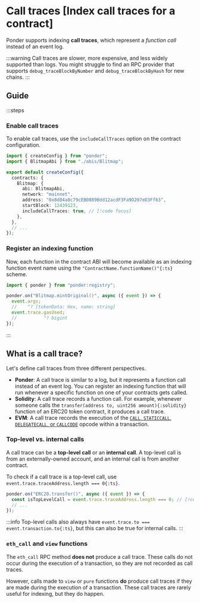 # Call traces [Index call traces for a contract]

Ponder supports indexing **call traces**, which represent a _function call_ instead of an event log.

:::warning
  Call traces are slower, more expensive, and less widely supported than logs. You might struggle to find an RPC provider that supports `debug_traceBlockByNumber` and `debug_traceBlockByHash` for new chains.
:::

## Guide

:::steps

### Enable call traces

To enable call traces, use the `includeCallTraces` option on the contract configuration.

```ts [ponder.config.ts]
import { createConfig } from "ponder";
import { BlitmapAbi } from "./abis/Blitmap";

export default createConfig({
  contracts: {
    Blitmap: {
      abi: BlitmapAbi,
      network: "mainnet",
      address: "0x8d04a8c79cEB0889Bdd12acdF3Fa9D207eD3Ff63",
      startBlock: 12439123,
      includeCallTraces: true, // [!code focus]
    },
  },
  // ...
});
```

### Register an indexing function

Now, each function in the contract ABI will become available as an indexing function event name using the `"ContractName.functionName()"{:ts}` scheme.

```ts [src/index.ts]
import { ponder } from "ponder:registry";

ponder.on("Blitmap.mintOriginal()", async ({ event }) => {
  event.args;
  //    ^? [tokenData: Hex, name: string]
  event.trace.gasUsed;
  //          ^? bigint
});
```

:::

## What is a call trace?

Let's define call traces from three different perspectives.

- **Ponder**: A call trace is similar to a log, but it represents a function call instead of an event log. You can register an indexing function that will run whenever a specific function on one of your contracts gets called.
- **Solidity**: A call trace records a function call. For example, whenever someone calls the `transfer(address to, uint256 amount){:solidity}` function of an ERC20 token contract, it produces a call trace.
- **EVM**: A call trace records the execution of the [`CALL`, `STATICCALL`, `DELEGATECALL`, or `CALLCODE`](https://www.evm.codes/#f1) opcode within a transaction.

### Top-level vs. internal calls

A call trace can be a **top-level call** or an **internal call**. A top-level call is from an externally-owned account, and an internal call is from another contract.

To check if a call trace is a top-level call, use `event.trace.traceAddress.length === 0{:ts}`.

```ts [src/index.ts]
ponder.on("ERC20.transfer()", async ({ event }) => {
  const isTopLevelCall = event.trace.traceAddress.length === 0; // [!code focus]
  // ...
});
```

:::info
Top-level calls also always have `event.trace.to === event.transaction.to{:ts}`, but this can also be true for internal calls.
:::

### `eth_call` and `view` functions

The `eth_call` RPC method **does not** produce a call trace. These calls do not occur during the execution of a transaction, so they are not recorded as call traces.

However, calls made to `view` or `pure` functions **do** produce call traces if they are made during the execution of a transaction. These call traces are rarely useful for indexing, but they do happen.
